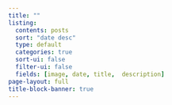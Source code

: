 ```yaml
---
title: ""
listing:
  contents: posts
  sort: "date desc"
  type: default
  categories: true
  sort-ui: false
  filter-ui: false
  fields: [image, date, title,  description]
page-layout: full
title-block-banner: true
---
```

